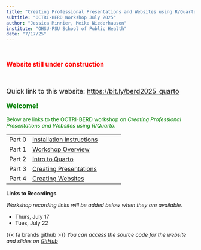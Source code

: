 ```yaml
---
title: "Creating Professional Presentations and Websites using R/Quarto"
subtitle: "OCTRI-BERD Workshop July 2025"
author: "Jessica Minnier, Meike Niederhausen"
institute: "OHSU-PSU School of Public Health"
date: "7/17/25"
---
```


<br>

::: {style="font-size: 120%;"}
__[Website still under construction]{style="color:red"}__
:::

<br>

::: {style="font-size: 125%;"}
Quick link to this website: <https://bit.ly/berd2025_quarto>

__[Welcome!]{style="color:green"}__



:::


[Below are links to the OCTRI-BERD workshop on *Creating Professional Presentations and Websites using R/Quarto*.]{style="color:green"}


|        |                                                                    |
|---------------|---------------------------------------------------------|
| Part 0 | [Installation Instructions](slides/part0_installation.qmd){target="_blank"} |
| Part 1 | [Workshop Overview](slides/part1_overview.qmd){target="_blank"}             |
| Part 2 | [Intro to Quarto](slides/part2_intro.qmd){target="_blank"}                  |
| Part 3 | [Creating Presentations](slides/part3_presentations.qmd){target="_blank"}   |
| Part 4 | [Creating Websites](slides/part4_websites.qmd){target="_blank"}             |


__Links to Recordings__

_Workshop recording links will be added below when they are available._

* Thurs, July 17
* Tues, July 22

{{< fa brands github >}} _You can access the source code for the website and slides on [GitHub](https://github.com/OHSU-OCTRI-BERD/Quarto_BERD_2025){target="_blank"}_
 
